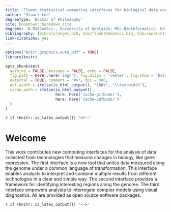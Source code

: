 ```yaml
---
title: 'Fluent statistical computing interfaces for biological data analysis'
author: 'Stuart Lee'
degreetype: 'Doctor of Philosophy'
site: bookdown::bookdown_site
degrees: 'B.MatComSci., University of Adelaide; MSc.Bioinformatics. University of Melbourne'
bibliography: [bib/plyranges.bib, bib/fluentGenomics.bib, bib/superintronic.bib, bib/liminal.bib, bib/thesisrefs.bib]
link-citations: yes
---
```


```r
options("knitr.graphics.auto_pdf" = TRUE)
library(knitr)

opts_chunk$set(
  warning = FALSE, message = FALSE, echo = FALSE,
  fig.path = here::here('img/'), fig.align = 'center', fig.show = 'hold',
  external = TRUE, comment = "#>", dpi = 300,
  out.width = ifelse(is_html_output(), "100%", "\\textwidth"),
  cache.path = ifelse(is_html_output(), 
                      here::here('cache-gitbook/'), 
                      here::here('cache-pdfbook/')
  )
)


```

`r if (knitr::is_latex_output()) '<!--'` 

# Welcome {-}

This work contributes new computing interfaces for the analysis of data 
collected from technologies that measure changes in biology, like gene 
expression. The first interface is a new tool that unites data measured along
the genome under a common language of transformation. This interface enables
analysts to interpret and combine multiple results from different technologies
in a clear and simple way. The second interface provides a framework for 
identifying interesting regions along the genome. The third interface empowers
analysts to interrogate complex models using visual diagnostics. All 
are provided as open source software packages. 

`r if (knitr::is_latex_output()) '-->'`

